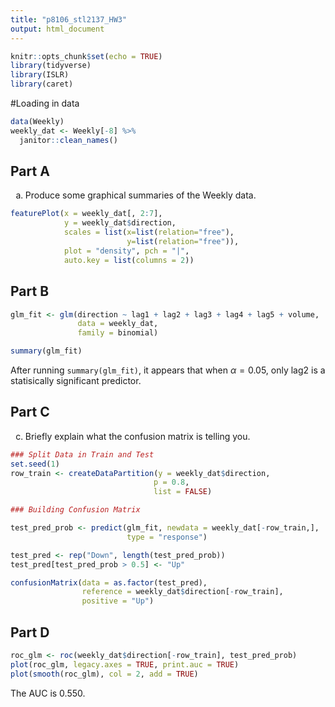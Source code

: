 ```yaml
---
title: "p8106_stl2137_HW3"
output: html_document
---
```


```r
knitr::opts_chunk$set(echo = TRUE)
library(tidyverse)
library(ISLR)
library(caret)
```

#Loading in data 

```r
data(Weekly)
weekly_dat <- Weekly[-8] %>% 
  janitor::clean_names()
```

## Part A
(a) Produce some graphical summaries of the Weekly data.
```r
featurePlot(x = weekly_dat[, 2:7], 
            y = weekly_dat$direction,
            scales = list(x=list(relation="free"), 
                          y=list(relation="free")),
            plot = "density", pch = "|", 
            auto.key = list(columns = 2))
```

## Part B

```r
glm_fit <- glm(direction ~ lag1 + lag2 + lag3 + lag4 + lag5 + volume, 
               data = weekly_dat, 
               family = binomial)

summary(glm_fit)
```

After running `summary(glm_fit)`, it appears that when $\alpha = 0.05$, only lag2 is a statisically significant predictor. 

## Part C

(c) Briefly explain what the confusion matrix is telling you.
```r
### Split Data in Train and Test
set.seed(1)
row_train <- createDataPartition(y = weekly_dat$direction,
                                p = 0.8,
                                list = FALSE)

### Building Confusion Matrix

test_pred_prob <- predict(glm_fit, newdata = weekly_dat[-row_train,],
                          type = "response")

test_pred <- rep("Down", length(test_pred_prob))
test_pred[test_pred_prob > 0.5] <- "Up"

confusionMatrix(data = as.factor(test_pred),
                reference = weekly_dat$direction[-row_train],
                positive = "Up")

```

## Part D

```r
roc_glm <- roc(weekly_dat$direction[-row_train], test_pred_prob)
plot(roc_glm, legacy.axes = TRUE, print.auc = TRUE)
plot(smooth(roc_glm), col = 2, add = TRUE)
```

The AUC is 0.550. 
